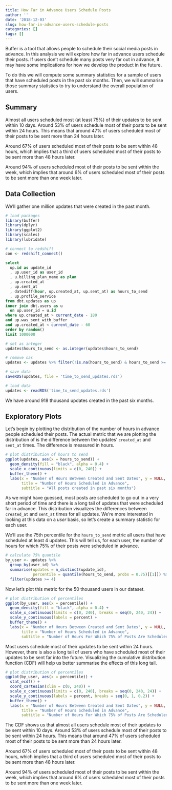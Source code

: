 ```yaml
---
title: How Far in Advance Users Schedule Posts
author: ''
date: '2018-12-03'
slug: how-far-in-advance-users-schedule-posts
categories: []
tags: []
---
```


Buffer is a tool that allows people to schedule their social media posts in advance. In this analysis we will explore how far in advance users schedule their posts. If users don't schedule many posts very far out in advance, it may have some implications for how we develop the product in the future.

To do this we will compute some summary statistics for a sample of users that have scheduled posts in the past six months. Then, we will summarise those summary statistics to try to understand the overall population of users.

## Summary
Almost all users scheduled most (at least 75%) of their updates to be sent within 10 days. Around 53% of users schedule most of their posts to be sent within 24 hours. This means that around 47% of users scheduled most of their posts to be sent more than 24 hours later. 

Around 67% of users scheduled most of their posts to be sent within 48 hours, which implies that a third of users scheduled most of their posts to be sent more than 48 hours later.

Around 94% of users scheduled most of their posts to be sent within the week, which implies that around 6% of users scheduled most of their posts to be sent more than one week later.

## Data Collection
We'll gather one million updates that were created in the past month.

```r
# load packages
library(buffer)
library(dplyr)
library(ggplot2)
library(scales)
library(lubridate)
```

```r
# connect to redshift
con <- redshift_connect()
```

```sql
select 
  up.id as update_id
  , up.user_id as user_id
  , u.billing_plan_name as plan
  , up.created_at
  , up.sent_at
  , datediff(hour, up.created_at, up.sent_at) as hours_to_send
  , up.profile_service
from dbt.updates as up
inner join dbt.users as u
  on up.user_id = u.id
where up.created_at > current_date - 180
and up.was_sent_with_buffer
and up.created_at < current_date - 60
order by random()
limit 1000000
```

```r
# set as integer
updates$hours_to_send <- as.integer(updates$hours_to_send)

# remove nas
updates <- updates %>% filter(!is.na(hours_to_send) & hours_to_send >= 0)

# save data
saveRDS(updates, file = 'time_to_send_updates.rds')
```

```r
# load data
updates <- readRDS('time_to_send_updates.rds')
```

We have around 918 thousand updates created in the past six months. 

## Exploratory Plots
Let's begin by plotting the distribution of the number of hours in advance people scheduled their posts. The actual metric that we are plotting the distribution of is the difference between the updates' `created_at` and `sent_at` times. The difference is measured in hours.

```r
# plot distribution of hours to send
ggplot(updates, aes(x = hours_to_send)) +
  geom_density(fill = "black", alpha = 0.4) +
  scale_x_continuous(limits = c(0, 240)) +
  buffer_theme() +
  labs(x = "Number of Hours Between Created and Sent Dates", y = NULL,
       title = "Number of Hours Scheduled in Advance",
       subtitle = "All posts created in past six months")
```

As we might have guessed, most posts are scheduled to go out in a very short period of time and there is a long tail of updates that were scheduled far in advance. This distribution visualizes the differences between `created_at` and `sent_at` times for all updates. We're more interested in looking at this data on a _user_ basis, so let's create a summary statistic for each user.

We'll use the 75th percentile for the `hours_to_send` metric all users that have scheduled at least 4 updates. This will tell us, for each user, the number of hours for which 75% of their posts were scheduled in advance.

```r
# calculate 75% quantile
by_user <- updates %>% 
  group_by(user_id) %>% 
  summarise(updates = n_distinct(update_id),
            percentile = quantile(hours_to_send, probs = 0.75)[[1]]) %>% 
  filter(updates >= 4)
```

Now let's plot this metric for the 50 thousand users in our dataset.

```r
# plot distribution of percentiles
ggplot(by_user, aes(x = percentile)) +
  geom_density(fill = "black", alpha = 0.4) +
  scale_x_continuous(limits = c(0, 240), breaks = seq(0, 240, 24)) +
  scale_y_continuous(labels = percent) +
  buffer_theme() +
  labs(x = "Number of Hours Between Created and Sent Dates", y = NULL,
       title = "Number of Hours Scheduled in Advance",
       subtitle = "Number of Hours For Which 75% of Posts Are Scheduled In Advance")
```

Most users schedule most of their updates to be sent within 24 hours. However, there is also a long tail of users who have scheduled most of their updates to be sent far into the future. Visualizing the cumulative distribution function (CDF) will help us better summarise the effects of this long tail.

```r
# plot distribution of percentiles
ggplot(by_user, aes(x = percentile)) +
  stat_ecdf() +
  coord_cartesian(xlim = c(0, 240)) +
  scale_x_continuous(limits = c(0, 240), breaks = seq(0, 240, 24)) +
  scale_y_continuous(labels = percent, breaks = seq(0, 1, 0.2)) +
  buffer_theme() +
  labs(x = "Number of Hours Between Created and Sent Dates", y = NULL,
       title = "Number of Hours Scheduled in Advance",
       subtitle = "Number of Hours For Which 75% of Posts Are Scheduled In Advance")
```

The CDF shows us that almost all users schedule most of their updates to be sent within 10 days. Around 53% of users schedule most of their posts to be sent within 24 hours. This means that around 47% of users scheduled most of their posts to be sent more than 24 hours later. 

Around 67% of users scheduled most of their posts to be sent within 48 hours, which implies that a third of users scheduled most of their posts to be sent more than 48 hours later.

Around 94% of users scheduled most of their posts to be sent within the week, which implies that around 6% of users scheduled most of their posts to be sent more than one week later.
